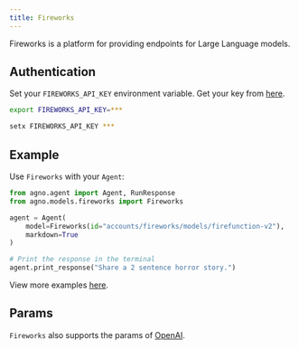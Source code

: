 ```yaml
---
title: Fireworks
---
```


Fireworks is a platform for providing endpoints for Large Language models.

## Authentication

Set your `FIREWORKS_API_KEY` environment variable. Get your key from [here](https://fireworks.ai/account/api-keys).

<CodeGroup>

```bash Mac
export FIREWORKS_API_KEY=***
```

```bash Windows
setx FIREWORKS_API_KEY ***
```

</CodeGroup>

## Example

Use `Fireworks` with your `Agent`:

<CodeGroup>

```python agent.py
from agno.agent import Agent, RunResponse
from agno.models.fireworks import Fireworks

agent = Agent(
    model=Fireworks(id="accounts/fireworks/models/firefunction-v2"),
    markdown=True
)

# Print the response in the terminal
agent.print_response("Share a 2 sentence horror story.")

```

</CodeGroup>

<Note> View more examples [here](../examples/models/fireworks). </Note>

## Params

<Snippet file="model-fireworks-params.mdx" />

`Fireworks` also supports the params of [OpenAI](/reference/models/openai).
